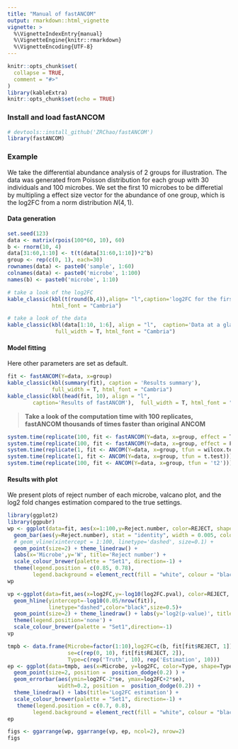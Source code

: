 ```yaml
---
title: "Manual of fastANCOM"
output: rmarkdown::html_vignette
vignette: >
  %\VignetteIndexEntry{manual}
  %\VignetteEngine{knitr::rmarkdown}
  %\VignetteEncoding{UTF-8}
---
```


```r
knitr::opts_chunk$set(
  collapse = TRUE,
  comment = "#>"
)
library(kableExtra)
knitr::opts_chunk$set(echo = TRUE)
```

### Install and load fastANCOM

```r
# devtools::install_github('ZRChao/fastANCOM')  
library(fastANCOM)
```


### Example

We take the differential abundance analysis of 2 groups for illustration.
The data was generated from Poisson distribution for each group with 30 individuals and 100 microbes. We set the first 10 microbes to be differetial by multipling a effect size vector for the abundance of one group, which is the log2FC from a norm distribution $N(4, 1)$.

#### Data generation

```r
set.seed(123)
data <- matrix(rpois(100*60, 10), 60)
b <- rnorm(10, 4)
data[31:60,1:10] <- t(t(data[31:60,1:10])*2^b)
group <- rep(c(0, 1), each=30)
rownames(data) <- paste0('sample', 1:60)
colnames(data) <- paste0('microbe', 1:100)
names(b) <- paste0('microbe', 1:10)

# take a look of the log2FC
kable_classic(kbl(t(round(b,4)),align= "l",caption='log2FC for the first 10 microbes'),
              html_font = "Cambria")  

# take a look of the data
kable_classic(kbl(data[1:10, 1:6], align = "l",  caption='Data at a glance'), 
               full_width = T, html_font = "Cambria") 
```

#### Model fitting

Here other parameters are set as default.

```r
fit <- fastANCOM(Y=data, x=group)
kable_classic(kbl(summary(fit), caption = 'Results summary'), 
              full_width = T, html_font = "Cambria")
kable_classic(kbl(head(fit, 10), align = "l", 
        caption='Results of fastANCOM'),  full_width = T, html_font = "Cambria")
```


> __Take a look of the computation time with 100 replicates, fastANCOM thousands of times faster than original ANCOM__

```r
system.time(replicate(100, fit <- fastANCOM(Y=data, x=group, effect = T)))
system.time(replicate(100, fit <- fastANCOM(Y=data, x=group, effect = F)))
system.time(replicate(1, fit <- ANCOM(Y=data, x=group, tfun = wilcox.test))) 
system.time(replicate(1, fit <- ANCOM(Y=data, x=group, tfun = t.test))) 
system.time(replicate(100, fit <- ANCOM(Y=data, x=group, tfun = 't2'))) 
```

#### Results with plot 

We present plots of reject number of each microbe, valcano plot, and the log2 fold changes estimation compared to the true settings.

```r
library(ggplot2)
library(ggpubr)
wp <- ggplot(data=fit, aes(x=1:100,y=Reject.number, color=REJECT, shape=REJECT)) + 
  geom_bar(aes(y=Reject.number), stat = "identity", width = 0.005, color='lightgrey') +
  # geom_vline(xintercept = 1:100, linetype='dashed', size=0.1) +
  geom_point(size=2) + theme_linedraw() + 
  labs(x='Microbe',y='W', title='Reject number') +
  scale_colour_brewer(palette = "Set1", direction=-1) + 
  theme(legend.position = c(0.85, 0.78), 
        legend.background = element_rect(fill = "white", colour = "black"))
wp

vp <-ggplot(data=fit,aes(x=log2FC,y=-log10(log2FC.pval), color=REJECT, shape=REJECT)) +
  geom_hline(yintercept=-log10(0.05/nrow(fit)),
             linetype="dashed",color="black",size=0.5)+ 
  geom_point(size=2) + theme_linedraw() + labs(y='log2(p-value)', title='Volcano plot') +
  theme(legend.position='none') +
  scale_colour_brewer(palette = "Set1",direction=-1) 
vp

tmpb <- data.frame(Microbe=factor(1:10),log2FC=c(b, fit[fit$REJECT, 1]), 
                   se=c(rep(0, 10), fit[fit$REJECT, 2]),
                   Type=c(rep('Truth', 10), rep('Estimation', 10)))
ep <- ggplot(data=tmpb, aes(x=Microbe, y=log2FC, color=Type, shape=Type))  +
  geom_point(size=2, position =  position_dodge(0.2) ) + 
  geom_errorbar(aes(ymin=log2FC-2*se, ymax=log2FC+2*se),
                width=0.2, position =  position_dodge(0.2)) +
  theme_linedraw() + labs(title='Log2FC estimation') +
  scale_colour_brewer(palette = "Set1", direction=-1) +
   theme(legend.position = c(0.7, 0.8), 
        legend.background = element_rect(fill = "white", colour = "black"))
ep
```



```r
figs <- ggarrange(wp, ggarrange(vp, ep, ncol=2), nrow=2)
figs
```

